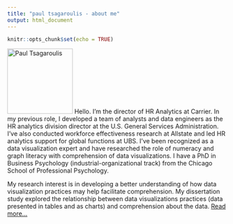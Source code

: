 ```yaml
---
title: "paul tsagaroulis - about me"
output: html_document
---
```


```r
knitr::opts_chunk$set(echo = TRUE)
```

<!-- Global site tag (gtag.js) - Google Analytics -->
<script async src="https://www.googletagmanager.com/gtag/js?id=UA-61071-2"></script>
<script>
  window.dataLayer = window.dataLayer || [];
  function gtag(){dataLayer.push(arguments);}
  gtag('js', new Date());

  gtag('config', 'UA-61071-2');
</script>

![Paul Tsagaroulis](https://raw.githubusercontent.com/ptsag/ptsag.github.io/main/paul-tsagaroulis.jpg){#id .class width=150 height=150px} 
Hello. I'm the director of HR Analytics at Carrier. In my previous role, I developed a team of analysts and data engineers as the HR analytics division director at the U.S. General Services Administration. I've also conducted workforce effectiveness research at Allstate and led HR analytics support for global functions at UBS. I've been recognized as a data visualization expert and have researched the role of numeracy and graph literacy with comprehension of data visualizations. I have a PhD in Business Psychology (industrial-organizational track) from the Chicago School of Professional Psychology.

My research interest is in developing a better understanding of how data visualization practices may help facilitate comprehension. My dissertation study explored the relationship between data visualizations practices (data presented in tables and as charts) and comprehension about the data. [Read more...](research.html)
